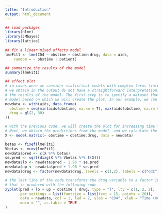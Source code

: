 ```yaml
---
title: "Introduction"
output: html_document
---
```



```r

## load packages
library(nlme)
library(JMbayes)
library(lattice)
    
## fit a linear mixed effects model
lmeFit1 <- lme(CD4 ~ obstime + obstime:drug, data = aids,
    random = ~ obstime | patient)

## summarize the results of the model
summary(lmeFit1)

## effect plot
# in cases were we consider statistical models with complex terms (interactions and nonlinear terms), the regression coefficients 
# we obtain in the output do not have a straightforward interpretation. In these settings, we can use effect plots to communicate
# the results of the model. The first step is to specify a dataset that contains combinations of values for the covariates of the
# model based on which we will create the plot. In our example, we can create a single figure for each drug group and increasing time
newdata <- with(aids, data.frame(
  obstime = seq(min(aids$obstime, na.rm = T), max(aids$obstime, na.rm = T), length.out = 80),
  drug = gl(2, 80)
))

# with the previous code, we will create the plot for increasing time from min time to max time and both drug and placebo. 
# Next, we obtain the predictions from the model, and we calculate the 95% confidence interval
X <- model.matrix(~ obstime + obstime:drug, data = newdata)

betas <- fixef(lmeFit1)
Vbetas <- vcov(lmeFit1)
newdata$pred <- c(X %*% betas)
se.pred <- sqrt(diag(X %*% Vbetas %*% t(X)))
newdata$lo <- newdata$pred - 1.96 * se.pred
newdata$up <- newdata$pred + 1.96 * se.pred
newdata$drug <- factor(newdata$drug, levels = c(1,2), labels = c("ddC", "ddI"))

# the last line of the code transforms the drug variable to a factor in order to have a more visible label in the plot 
# that is produced with the following code
xyplot(pred + lo + up ~ obstime | drug, type = "l", lty = c(1, 2, 2), 
       par.settings = list(fontsize = list(text = 15, points = 20)),
       data = newdata, col = 1, lwd = 2, ylab = "CD4", xlab = "Time (months)",
       main = "", as.table = TRUE
)

```
